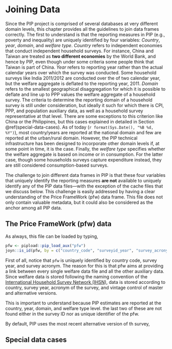 # Joining Data

Since the PIP project is comprised of several databases at very different domain
levels, this chapter provides all the guidelines to join data frames correctly.
The first to understand is that the reporting measures in PIP (e.g., poverty and
inequality) are uniquely identified by four variables: *Country*, *year*,
*domain*, and *welfare type*. *Country* refers to independent economies that
conduct independent household surveys. For instance, China and Taiwan are
treated as **two different economies** by the World Bank, and hence by PIP, even
though under some criteria some people think that Taiwan is part of China.
*Year* refers to reporting year rather than the actual calendar years over which
the survey was conducted. Some household surveys like India 2011/2012 are
conducted over the of two calendar year, but the welfare aggregate is deflated
to the reporting year, 2011. *Domain* refers to the smallest geographical
disaggregation for which it is possible to deflate and line up to PPP values the
welfare aggregate of a household survey. The criteria to determine the reporting
domain of a household survey is still under consideration, but ideally it such
for which there is CPI, PPP, and population auxiliary data, as well as a
household survey representative at that level. There are some exceptions to this
criterion like China or the Philippines, but this cases explained in detailed in
Section \@ref(special-data-cases). As of today
(`r format(Sys.Date(), "%B %d, %Y")`), most country/years are reported at the
national domain and few are reported at the urban/rural domain. However, the PIP
technical infrastructure has been designed to incorporate other domain levels
if, at some point in time, it is the case. Finally, the *welfare type* specifies
whether the welfare aggregate is based on income or in consumption. For the
latter case, though some households surveys capture expenditure instead, they
are still considered consumption-based surveys.

The challenge to join different data frames in PIP is that these four variables
that uniquely identify the reporting measures **are not** available to uniquely
identify any of the PIP data files---with the exception of the cache files that
we discuss below. This challenge is easily addressed by having a clear
understanding of the Price FrameWork (pfw) data frame. This file does not only
contain valuable metadata, but it could also be considered as the anchor among
all PIP data.

## The Price FrameWork (pfw) data

As always, this file can be loaded by typing,

```r
pfw <- pipload::pip_load_aux("pfw")
joyn::is_id(pfw, by = c("country_code", "surveyid_year", "survey_acronym"))
```

First of all, notice that `pfw` is uniquely identified by country code, survey
year, and survey acronym. The reason for this is that pfw aims at providing a
link between every single welfare data file and all the other auxiliary data.
Since welfare data is stored following the naming convention of the
[International Household Survey Network (IHSN)](http://ihsn.org/), data is
stored according to country, survey year, acronym of the survey, and vintage
control of master and alternative versions.

This is important to understand because PIP estimates are reported at the
country, year, domain, and welfare type level. the last two of these are not
found either in the survey ID nor as unique identifier of the pfw.

By default, PIP uses the most recent alternative version of th survey,

## Special data cases
